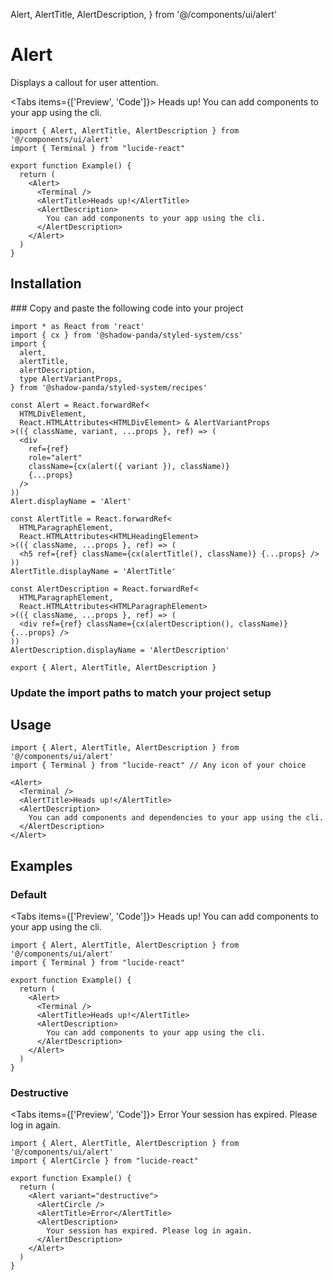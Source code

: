  Alert,
  AlertTitle,
  AlertDescription,
} from '@/components/ui/alert'

# Alert

Displays a callout for user attention.

<Tabs items={['Preview', 'Code']}>
  <Tab>
    <Preview>
      <Alert>
        <Terminal />
        <AlertTitle>Heads up!</AlertTitle>
        <AlertDescription>You can add components to your app using the cli.</AlertDescription>
      </Alert>
    </Preview>
  </Tab>
  <Tab>

```tsx filename="components/ui/button.tsx" copy
import { Alert, AlertTitle, AlertDescription } from '@/components/ui/alert'
import { Terminal } from "lucide-react"

export function Example() {
  return (
    <Alert>
      <Terminal />
      <AlertTitle>Heads up!</AlertTitle>
      <AlertDescription>
        You can add components to your app using the cli.
      </AlertDescription>
    </Alert>
  )
}
```

  </Tab>
</Tabs>

## Installation

<Steps>
### Copy and paste the following code into your project

```tsx filename="components/ui/alert.tsx" copy
import * as React from 'react'
import { cx } from '@shadow-panda/styled-system/css'
import {
  alert,
  alertTitle,
  alertDescription,
  type AlertVariantProps,
} from '@shadow-panda/styled-system/recipes'

const Alert = React.forwardRef<
  HTMLDivElement,
  React.HTMLAttributes<HTMLDivElement> & AlertVariantProps
>(({ className, variant, ...props }, ref) => (
  <div
    ref={ref}
    role="alert"
    className={cx(alert({ variant }), className)}
    {...props}
  />
))
Alert.displayName = 'Alert'

const AlertTitle = React.forwardRef<
  HTMLParagraphElement,
  React.HTMLAttributes<HTMLHeadingElement>
>(({ className, ...props }, ref) => (
  <h5 ref={ref} className={cx(alertTitle(), className)} {...props} />
))
AlertTitle.displayName = 'AlertTitle'

const AlertDescription = React.forwardRef<
  HTMLParagraphElement,
  React.HTMLAttributes<HTMLParagraphElement>
>(({ className, ...props }, ref) => (
  <div ref={ref} className={cx(alertDescription(), className)} {...props} />
))
AlertDescription.displayName = 'AlertDescription'

export { Alert, AlertTitle, AlertDescription }
```

### Update the import paths to match your project setup
</Steps>

## Usage

```tsx copy
import { Alert, AlertTitle, AlertDescription } from '@/components/ui/alert'
import { Terminal } from "lucide-react" // Any icon of your choice
```

```tsx copy
<Alert>
  <Terminal />
  <AlertTitle>Heads up!</AlertTitle>
  <AlertDescription>
    You can add components and dependencies to your app using the cli.
  </AlertDescription>
</Alert>
```

## Examples

### Default

<Tabs items={['Preview', 'Code']}>
  <Tab>
    <Preview>
      <Alert>
        <Terminal />
        <AlertTitle>Heads up!</AlertTitle>
        <AlertDescription>You can add components to your app using the cli.</AlertDescription>
      </Alert>
    </Preview>
  </Tab>
  <Tab>

```tsx copy
import { Alert, AlertTitle, AlertDescription } from '@/components/ui/alert'
import { Terminal } from "lucide-react"

export function Example() {
  return (
    <Alert>
      <Terminal />
      <AlertTitle>Heads up!</AlertTitle>
      <AlertDescription>
        You can add components to your app using the cli.
      </AlertDescription>
    </Alert>
  )
}
```

  </Tab>
</Tabs>

### Destructive

<Tabs items={['Preview', 'Code']}>
  <Tab>
    <Preview>
      <Alert variant="destructive">
        <AlertCircle />
        <AlertTitle>Error</AlertTitle>
        <AlertDescription>Your session has expired. Please log in again.</AlertDescription>
      </Alert>
    </Preview>
  </Tab>
  <Tab>

```tsx copy
import { Alert, AlertTitle, AlertDescription } from '@/components/ui/alert'
import { AlertCircle } from "lucide-react"

export function Example() {
  return (
    <Alert variant="destructive">
      <AlertCircle />
      <AlertTitle>Error</AlertTitle>
      <AlertDescription>
        Your session has expired. Please log in again.
      </AlertDescription>
    </Alert>
  )
}
```

  </Tab>
</Tabs>
